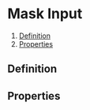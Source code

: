 
<Meta of={MaskInputStories} />

# Mask Input
1. [Definition](#definition)
4. [Properties](#properties)

## Definition
<Canvas of={MaskInputStories.Default} />


## Properties
<ArgTypes of={MaskInput} />
